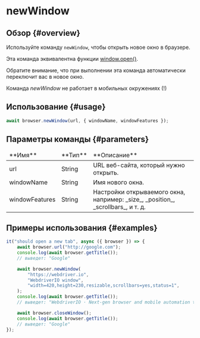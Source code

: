 
# newWindow

## Обзор {#overview}

Используйте команду `newWindow`, чтобы открыть новое окно в браузере.

Эта команда эквивалентна функции [window.open()][window-open].

Обратите внимание, что при выполнении эта команда автоматически переключит вас в новое окно.

<Admonition type="warning">Команда _newWindow_ не работает в мобильных окружениях (!)</Admonition>

## Использование {#usage}

```javascript
await browser.newWindow(url, { windowName, windowFeatures });
```

## Параметры команды {#parameters}

<table>
<thead>
<tr><td>**Имя**</td><td>**Тип**</td><td>**Описание**</td></tr>
</thead>
<tbody>
<tr><td>url</td><td>String</td><td>URL веб-сайта, который нужно открыть.</td></tr>
<tr><td>windowName</td><td>String</td><td>Имя нового окна.</td></tr>
<tr><td>windowFeatures</td><td>String</td><td>Настройки открываемого окна, например: _size_, _position_, _scrollbars_, и т. д.</td></tr>

</tbody>
</table>

## Примеры использования {#examples}

```javascript
it("should open a new tab", async ({ browser }) => {
    await browser.url("http://google.com");
    console.log(await browser.getTitle());
    // выведет: "Google"

    await browser.newWindow(
        "https://webdriver.io",
        "WebdriverIO window",
        "width=420,height=230,resizable,scrollbars=yes,status=1",
    );
    console.log(await browser.getTitle());
    // выведет: "WebdriverIO · Next-gen browser and mobile automation test framework for Node.js"

    await browser.closeWindow();
    console.log(await browser.getTitle());
    // выведет: "Google"
});
```

[window-open]: https://developer.mozilla.org/en-US/docs/Web/API/Window/open
